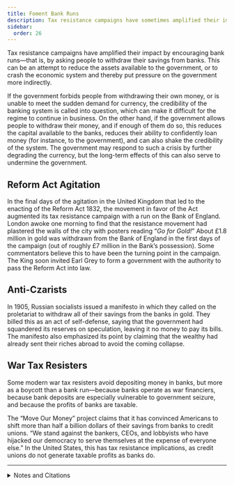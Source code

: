 ```yaml
---
title: Foment Bank Runs
description: Tax resistance campaigns have sometimes amplified their impact by encouraging bank runs.
sidebar:
  order: 26
---
```


Tax resistance campaigns have amplified their impact by encouraging bank runs—that is, by asking people to withdraw their savings from banks.
This can be an attempt to reduce the assets available to the government, or to crash the economic system and thereby put pressure on the government more indirectly.

If the government forbids people from withdrawing their own money, or is unable to meet the sudden demand for currency, the credibility of the banking system is called into question, which can make it difficult for the regime to continue in business.
On the other hand, if the government allows people to withdraw their money, and if enough of them do so, this reduces the capital available to the banks, reduces their ability to confidently loan money (for instance, to the government), and can also shake the credibility of the system.
The government may respond to such a crisis by further degrading the currency, but the long-term effects of this can also serve to undermine the government.

## <Badge text="Example" size="medium" /> Reform Act Agitation

In the final days of the agitation in the United Kingdom that led to the enacting of the Reform Act 1832, the movement in favor of the Act augmented its tax resistance campaign with a run on the Bank of England.
London awoke one morning to find that the resistance movement had plastered the walls of the city with posters reading “<em>Go for Gold!</em>”
About £1.8 million in gold was withdrawn from the Bank of England in the first days of the campaign (out of roughly £7 million in the Bank’s possession).
Some commentators believe this to have been the turning point in the campaign.
The King soon invited Earl Grey to form a government with the authority to pass the Reform Act into law.

## <Badge text="Example" size="medium" /> Anti-Czarists

In 1905, Russian socialists issued a manifesto in which they called on the proletariat to withdraw all of their savings from the banks in gold.
They billed this as an act of self-defense, saying that the government had squandered its reserves on speculation, leaving it no money to pay its bills.
The manifesto also emphasized its point by claiming that the wealthy had already sent their riches abroad to avoid the coming collapse.

## <Badge text="Example" size="medium" /> War Tax Resisters

Some modern war tax resisters avoid depositing money in banks, but more as a boycott than a bank run—because banks operate as war financiers, because bank deposits are especially vulnerable to government seizure, and because the profits of banks are taxable.

The “Move Our Money” project claims that it has convinced Americans to shift more than half a billion dollars of their savings from banks to credit unions.
“We stand against the bankers, CEOs, and lobbyists who have hijacked our democracy to serve themselves at the expense of everyone else.”
In the United States, this has tax resistance implications, as credit unions do not generate taxable profits as banks do.

<hr />

<details>
<summary>Notes and Citations</summary>

* Roebuck, John Arthur <i>History of the Whig Ministry of 1830, to the Passing of the Reform Bill</i>, Vol. II (1852) pp. 291–2
* “Says Russia is Bankrupt” <i>Amsterdam Evening Recorder and Daily Democrat</i> 16 December 1905, p. 1
* “Re: Banks” wtr-s email list, 2010
* Pritsky, Nathaniel “198 Sundays: I’m Never Going To Retire Anyway” <i>Pax Americana</i> 24 August 2008
* [“About Move Our Money USA”](https://www.moveourmoneyusa.org/about/)

</details>
